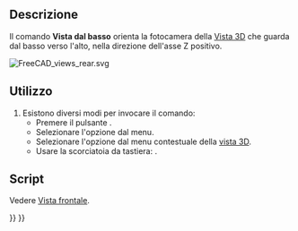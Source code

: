 <languages/>

{{Docnav/it
|[[Std_ViewRear/it|Vista da dietro]]
|[[Std_ViewLeft/it|Vista da sinistra]]
|[[Std_View_Menu/it|Menu Visualizza]]
|IconL=Std_ViewRear.svg
|IconR=Std_ViewLeft.svg
|IconC=Freecad.svg
}}

{{GuiCommand/it
|Name=Std_ViewBottom
|Name/it=Vista dal basso
|MenuLocation=Visualizza → Viste standard → Dal basso
|Workbenches=Tutti
|Shortcut={{KEY|5}}
|SeeAlso=[[Std_ViewRear/it|Vista da dietro]], [[Std_ViewLeft/it|Vista da sinistra]]
}}

<span id="Description"></span>
==Descrizione==

Il comando '''Vista dal basso''' orienta la fotocamera della [[3D view/it|Vista 3D]] che guarda dal basso verso l'alto, nella direzione dell'asse Z positivo.

[[Image:FreeCAD_views_rear.svg]]
{{Caption|La freccia 5 punta nella direzione della vista dal basso.}}

<span id="Usage"></span>
==Utilizzo==

# Esistono diversi modi per invocare il comando:
#* Premere il pulsante {{Button|[[Image:Std_ViewBottom.svg|16px]] Dal basso}}.
#* Selezionare l'opzione {{MenuCommand|Visualizza → Viste standard → [[Image:Std_ViewBottom.svg|16px]] Dal basso}} dal menu.
#* Selezionare l'opzione {{MenuCommand|Viste standard → [[Image:Std_ViewBottom.svg|16px]] Dal basso}} dal menu contestuale della [[3D_view/it|vista 3D]].
#* Usare la scorciatoia da tastiera: {{KEY|5}}.

<span id="Scripting"></span>
==Script==

Vedere [[Std_ViewFront/it#Script|Vista frontale]].


{{Docnav/it
|[[Std_ViewRear/it|Vista da dietro]]
|[[Std_ViewLeft/it|Vista da sinistra]]
|[[Std_View_Menu/it|Menu Visualizza]]
|IconL=Std_ViewRear.svg
|IconR=Std_ViewLeft.svg
|IconC=Freecad.svg
}}

{{Std_Base_navi{{#translation:}}}}
{{Userdocnavi{{#translation:}}}}